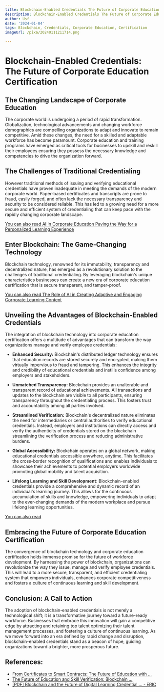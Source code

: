 ```yaml
---
title: Blockchain-Enabled Credentials The Future of Corporate Education Certification
description: Blockchain-Enabled Credentials The Future of Corporate Education Certification
author: Usf
date: '2024-01-04'
tags: Blockchain, Credentials, Corporate Education, Certification
imageUrl: /pixa/20240111211714.png

---
```

# Blockchain-Enabled Credentials: The Future of Corporate Education Certification

## The Changing  Landscape of Corporate Education

The  corporate world is undergoing a period of rapid  transformation. Globalization, technological advancements and changing workforce demographics are compelling organizations to adapt and innovate to remain competitive. Amid these changes,  the need for a skilled and adaptable workforce has become paramount. Corporate education and training programs have emerged as critical tools for businesses to  upskill and reskill their employees ensuring they possess  the necessary knowledge and competencies  to drive the organization forward.

## The Challenges of Traditional Credentialing

However traditional methods of issuing and verifying educational credentials have proven inadequate in meeting the demands of the modern corporate world. Paper-based certificates and  transcripts are prone to fraud, easily forged, and often lack the necessary transparency and security to be considered reliable. This has led to a growing need for a more secure and efficient system of credentialing that  can keep pace with the rapidly changing corporate landscape.

[You can also read AI in Corporate  Education Paving the Way for a Personalized  Learning Experience](AI%20in%20Corporate%20Education%20Paving%20the%20Way%20for%20a%20Personalized%20Learning%20Experience)


## Enter Blockchain: The Game-Changing Technology

Blockchain technology,  renowned for its immutability, transparency and decentralized nature, has emerged as a revolutionary solution  to the challenges of traditional  credentialing. By leveraging blockchain's unique characteristics businesses can  create a new era of corporate education  certification that  is secure transparent, and tamper-proof.

[You can  also read The Role  of AI in Creating Adaptive and Engaging Corporate Learning Content](The%20Role%20of%20AI%20in%20Creating%20Adaptive%20and%20Engaging%20Corporate%20Learning%20Content)


## Unveiling the Advantages of Blockchain-Enabled Credentials

The integration of blockchain technology into corporate education certification offers  a multitude of advantages  that can transform the way organizations manage and  verify employee credentials:

*  **Enhanced Security:** Blockchain's distributed  ledger technology ensures that  education records are  stored securely and encrypted, making them virtually impervious to  fraud and tampering. This enhances  the integrity and credibility of educational credentials and instills confidence among  employers and stakeholders.

*  **Unmatched Transparency:** Blockchain provides an unalterable and transparent record of educational achievements. All transactions and updates to  the blockchain are visible  to all participants, ensuring transparency throughout the credentialing process. This fosters trust and accountability among all parties involved.

* **Streamlined Verification:** Blockchain's decentralized nature eliminates the  need for intermediaries or central authorities to verify educational credentials.  Instead, employers and institutions can directly  access and verify the authenticity of  credentials stored  on the blockchain streamlining the  verification  process and reducing administrative burdens.

* **Global Accessibility:** Blockchain operates on a global network, making  educational credentials accessible anywhere, anytime. This facilitates the cross-border  recognition of qualifications  and enables individuals to showcase their achievements to potential employers worldwide promoting  global mobility and talent acquisition.

* **Lifelong  Learning and Skill Development:**  Blockchain-enabled credentials  provide a comprehensive and dynamic record of an individual's learning journey. This  allows for  the continuous accumulation of skills and knowledge, empowering individuals to adapt  to the ever-changing demands of the modern workplace and pursue lifelong learning opportunities.

[You can  also read  ]()


## Embracing the Future of Corporate Education Certification

The convergence  of blockchain technology  and corporate education certification holds immense promise for the future of workforce development. By  harnessing the power of blockchain, organizations can revolutionize the way they issue, manage and verify employee credentials.  This will lead to a more secure, transparent, and efficient credentialing system that empowers individuals, enhances  corporate  competitiveness and fosters a culture of continuous learning and skill  development.

## Conclusion: A Call to Action

The adoption of blockchain-enabled credentials is not merely a technological shift; it is a transformative journey toward a future-ready workforce. Businesses that embrace this innovation will gain a competitive edge by attracting and  retaining top talent  optimizing their talent management  processes, and fostering a culture of continuous learning. As we move forward into an era defined by rapid change and disruption, blockchain-enabled  credentials stand as a beacon of hope, guiding organizations toward a brighter, more prosperous future.

## References:
- [From Certificates to Smart Contracts: The Future of Education with ...](https://www.linkedin.com/pulse/from-certificates-smart-contracts-future-education-chirag-kapadia-joi3f)
- [The Future of Education and Skill Verification: Blockchain ...](https://www.verifyed.io/blog/the-future-of-education-and-skill-verification--blockchain-techn)
- [[PDF] Blockchain and the Future of Digital Learning Credential ... - ERIC](https://files.eric.ed.gov/fulltext/EJ1218203.pdf)
